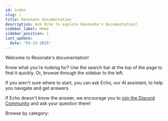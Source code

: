 ```yaml
---
id: index
slug: /
title: Resonate documentation
description: Ask Echo to explore Resonate's documentation!
sidebar_label: Home
sidebar_position: 1
last_update:
  date: "03-13-2025"
---
```


Welcome to Resonate's documentation!

Know what you're looking for?
Use the search bar at the top of the page to find it quickly.
Or, browse through the sidebar to the left.

If you aren't sure where to start, you can ask Echo, our AI assistant, to help you navigate and get answers.


<InputField />

If Echo doesn't know the answer, we encourage you to [join the Discord Community](https://resonatehq.io/discord) and ask your question there!

Browse by category:


<HomePageGrid>
  <HomePageCategory
    title="Evaluate Resonate"
    description="If you are considering using Resonate, this section may help you better understand its capabilities and how you can benefit, especially if you are coming from another Durable Execution platform."
    link="/evaluate"
  />
  <HomePageCategory
    title="Get started"
    description="If you are ready to start using Resonate, this section will guide you through the initial steps, whether you are starting from scratch or migrating from another platform."
    link="/get-started"
  />
  <HomePageCategory
    title="Learn Resonate"
    description="If you want to deepen your understanding of Resonate, this section is full of tutorials that aim to teach you concepts, best practices, and how things work."
    link="/learn"
  />
  <HomePageCategory
    title="Developer reference"
    description="If you are building applications with Resonate, this section provides quick-reference information on the most commonly used features and APIs."
    link="/develop"
  />
  <HomePageCategory
    title="Operational guidance"
    description="If you are ready to deploy a Resonate application to production, this section will help you understand how to operate your system, including monitoring, scaling, and troubleshooting."
    link="/operate"
  />
</HomePageGrid>
